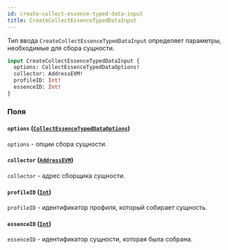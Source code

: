 ```yaml
---
id: create-collect-essence-typed-data-input
title: CreateCollectEssenceTypedDataInput
---
```



Тип ввода `CreateCollectEssenceTypedDataInput` определяет параметры, необходимые для сбора сущности.

```graphql
input CreateCollectEssenceTypedDataInput {
  options: CollectEssenceTypedDataOptions!
  collector: AddressEVM!
  profileID: Int!
  essenceID: Int!
}
```


### Поля

#### `options` ([`CollectEssenceTypedDataOptions`](/reference/inputs/collect-essence-typed-data-options))

`options` - опции сбора сущности.


#### `collector` ([`AddressEVM`](/reference/scalars/address-evm))

`collector` - адрес сборщика сущности.


#### `profileID` ([`Int`](/reference/scalars/int))

`profileID` - идентификатор профиля, который собирает сущность.


#### `essenceID` ([`Int`](/reference/scalars/int))

`essenceID` - идентификатор сущности, которая была собрана.





